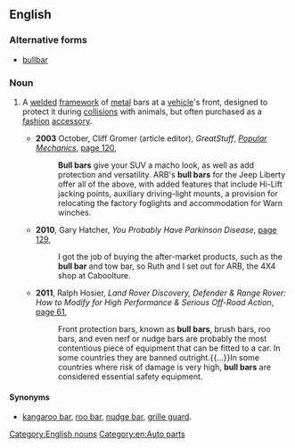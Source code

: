 ==English==

===Alternative forms===
* [[bullbar]]

===Noun===
{{en-noun|head=[[bull]] [[bar]]}}

# {{chiefly|Australia|NZ}} A [[weld]]ed [[framework]] of [[metal]] bars at a [[vehicle]]'s front, designed to protect it during [[collision]]s with animals, but often purchased as a [[fashion]] [[accessory]].
#* '''2003''' October, Cliff Gromer (article editor), ''GreatStuff'', ''[[w:Popular Mechanics|Popular Mechanics]]'', [http://books.google.com.au/books?id=SNMDAAAAMBAJ&pg=PA120&dq=%22bull+bar%22|%22bull+bars%22+-intitle:%22bull%22+-inauthor:%22%22&hl=en&sa=X&ei=K-cST_iZAauciAfHu6xD&redir_esc=y#v=onepage&q=%22bull%20bar%22|%22bull%20bars%22%20-intitle%3A%22bull%22%20-inauthor%3A%22%22&f=false page 120],
#*: '''Bull bars''' give your SUV a macho look, as well as add protection and versatility. ARB's '''bull bars''' for the Jeep Liberty offer all of the above, with added features that include Hi-Lift jacking points, auxiliary driving-light mounts, a provision for relocating the factory foglights and accommodation for Warn winches.
#* '''2010''', Gary Hatcher, ''You Probably Have Parkinson Disease'', [http://books.google.com.au/books?id=CL8AmJZQquIC&pg=PA129&dq=%22bull+bar%22|%22bull+bars%22+-intitle:%22bull%22+-inauthor:%22%22&hl=en&sa=X&ei=mdgST8a-O-a5iQeMutBD&redir_esc=y#v=onepage&q=%22bull%20bar%22|%22bull%20bars%22%20-intitle%3A%22bull%22%20-inauthor%3A%22%22&f=false page 129],
#*: I got the job of buying the after-market products, such as the '''bull bar''' and tow bar, so Ruth and I set out for ARB, the 4X4 shop at Caboolture.
#* '''2011''', Ralph Hosier, ''Land Rover Discovery, Defender & Range Rover: How to Modify for High Performance & Serious Off-Road Action'', [http://books.google.com.au/books?id=XAq-tDcVnzgC&pg=PA61&dq=%22bull+bar%22|%22bull+bars%22+-intitle:%22bull%22+-inauthor:%22%22&hl=en&sa=X&ei=mdgST8a-O-a5iQeMutBD&redir_esc=y#v=onepage&q=%22bull%20bar%22|%22bull%20bars%22%20-intitle%3A%22bull%22%20-inauthor%3A%22%22&f=false page 61],
#*: Front protection bars, known as '''bull bars''', brush bars, roo bars, and even nerf or nudge bars are probably the most contentious piece of equipment that can be fitted to a car. In some countries they are banned outright.{{...}}In some countries where risk of damage is very high, '''bull bars''' are considered essential safety equipment.

====Synonyms====
* {{sense|protective framework at front of a vehicle}} [[kangaroo bar]], [[roo bar]], [[nudge bar]], [[grille guard]].

[[Category:English nouns]]
[[Category:en:Auto parts]]